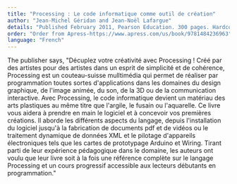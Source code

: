 ```yaml
---
title: "Processing : Le code informatique comme outil de création"
author: "Jean-Michel Géridan and Jean-Noël Lafargue"
details: "Published February 2011, Pearson Education. 300 pages. Hardcover."
order: "Order from Apress-https://www.apress.com/us/book/9781484236963"
language: "French"
---
```


The publisher says, "Décuplez votre créativité avec Processing ! Créé par des artistes pour des artistes dans un esprit de simplicité et de cohérence, Processing est un couteau-suisse mulltimédia qui permet de réaliser par programmation toutes sortes d'applications dans les domaines du design graphique, de l'image animée, du son, de la 3D ou de la communication interactive. Avec Processing, le code informatique devient un matériau des arts plastiques au même titre que l'argile, le fusain ou l'aquarelle. Ce livre vous aidera à prendre en main le logiciel et à concevoir vos premières créations. Il aborde les différents aspects du langage, depuis l'installation du logiciel jusqu'à la fabrication de documents pdf et de vidéos ou le traitement dynamique de données XML et le pilotage d'appareils électroniques tels que les cartes de prototypage Arduino et Wiring. Tirant parti de leur expérience pédagogique dans le domaine, les auteurs ont voulu que leur livre soit à la fois une référence complète sur le langage Processing et un cours progressif accessible aux lecteurs débutants en programmation."
